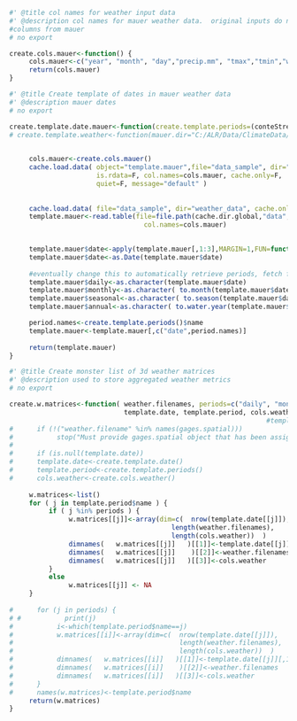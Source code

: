 

```r
#' @title col names for weather input data
#' @description col names for mauer weather data.  original inputs do not have column headers
#columns from mauer
# no export

create.cols.mauer<-function() {
     cols.mauer<-c("year", "month", "day","precip.mm", "tmax","tmin","wind")
     return(cols.mauer)
}

```

```r
#' @title Create template of dates in mauer weather data
#' @description mauer dates
# no export

create.template.date.mauer<-function(create.template.periods=(conteStreamflow::create.template.periods)) {
# create.template.weather<-function(mauer.dir="C:/ALR/Data/ClimateData/Mauer/daily/east") {

     
     cols.mauer<-create.cols.mauer()
     cache.load.data( object="template.mauer",file="data_sample", dir="weather_data", 
                      is.rdata=F, col.names=cols.mauer, cache.only=F, 
                      quiet=F, message="default" )
     
     
     cache.load.data( file="data_sample", dir="weather_data", cache.only=T, quiet=T, message="default" )
     template.mauer<-read.table(file=file.path(cache.dir.global,"data","weather_data","data_sample"),
                                  col.names=cols.mauer)

     
     template.mauer$date<-apply(template.mauer[,1:3],MARGIN=1,FUN=function(d) (paste(d,collapse="-")))
     template.mauer$date<-as.Date(template.mauer$date)
     
     #eventually change this to automatically retrieve periods, fetch functions that assign date for that period, and assign date
     template.mauer$daily<-as.character(template.mauer$date)
     template.mauer$monthly<-as.character( to.month(template.mauer$date) )
     template.mauer$seasonal<-as.character( to.season(template.mauer$date) )
     template.mauer$annual<-as.character( to.water.year(template.mauer$date) )

     period.names<-create.template.periods()$name
     template.mauer<-template.mauer[,c("date",period.names)]
     
     return(template.mauer)
}

```





```r
#' @title Create monster list of 3d weather matrices
#' @description used to store aggregated weather metrics
# no export

create.w.matrices<-function( weather.filenames, periods=c("daily", "monthly", "seasonal", "annual"),
                             template.date, template.period, cols.weather ) {
                                                                 #template.date=NULL
#      if (!("weather.filename" %in% names(gages.spatial)))
#           stop("Must provide gages.spatial object that has been assigned weather.filename")
#      
#      if (is.null(template.date))
#      template.date<-create.template.date()
#      template.period<-create.template.periods()
#      cols.weather<-create.cols.weather()
     
     w.matrices<-list()
     for ( j in template.period$name ) {
          if ( j %in% periods ) {
               w.matrices[[j]]<-array(dim=c(  nrow(template.date[[j]]), 
                                         length(weather.filenames), 
                                         length(cols.weather))  ) 
               dimnames(   w.matrices[[j]]   )[[1]]<-template.date[[j]][,1]
               dimnames(   w.matrices[[j]]    )[[2]]<-weather.filenames
               dimnames(   w.matrices[[j]]   )[[3]]<-cols.weather
          }
          else 
               w.matrices[[j]] <- NA
     }
          
#      for (j in periods) {
# #           print(j)
#           i<-which(template.period$name==j)
#           w.matrices[[i]]<-array(dim=c(  nrow(template.date[[j]]), 
#                                          length(weather.filenames), 
#                                          length(cols.weather))  ) 
#           dimnames(   w.matrices[[i]]   )[[1]]<-template.date[[j]][,1]
#           dimnames(   w.matrices[[i]]    )[[2]]<-weather.filenames
#           dimnames(   w.matrices[[i]]   )[[3]]<-cols.weather
#      }
#      names(w.matrices)<-template.period$name
     return(w.matrices)
}



```
